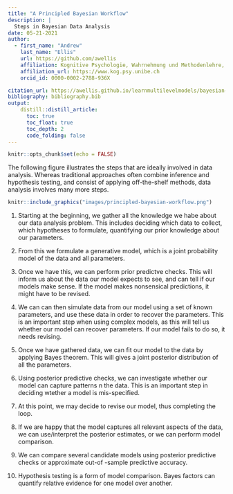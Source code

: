 ```yaml
---
title: "A Principled Bayesian Workflow"
description: | 
  Steps in Bayesian Data Analysis
date: 05-21-2021
author:
  - first_name: "Andrew"
    last_name: "Ellis"
    url: https://github.com/awellis
    affiliation: Kognitive Psychologie, Wahrnehmung und Methodenlehre, Universität Bern 
    affiliation_url: https://www.kog.psy.unibe.ch
    orcid_id: 0000-0002-2788-936X

citation_url: https://awellis.github.io/learnmultilevelmodels/bayesian-workflow.html
bibliography: bibliography.bib
output: 
    distill::distill_article:
      toc: true
      toc_float: true
      toc_depth: 2
      code_folding: false
---
```


```r
knitr::opts_chunk$set(echo = FALSE)
```


The following figure illustrates the steps that are ideally involved in data analysis. Whereas traditional approaches often combine inference and hypothesis testing, and consist of applying off-the-shelf methods, data analysis involves many more steps.





```r
knitr::include_graphics("images/principled-bayesian-workflow.png")
```

1) Starting at the beginning, we gather all the knowledge we habe about our data analysis problem. This includes deciding which data to collect, which hypotheses to formulate, quantifying our prior knowledge about our parameters. 

2) From this we formulate a generative model, which is a joint probability model of the data and all parameters. 

3) Once we have this, we can perform prior predictve checks. This will inform us about the data our model expects to see, and can tell if our models make sense. If the model makes nonsensical predictions, it might have to be revised.

4) We can can then simulate data from our model using a set of known parameters, and use these data in order to recover the parameters. This is an important step when using complex models, as this will tell us whether our model can recover parameters. If our model fails to do so, it needs revising.

5) Once we have gathered data, we can fit our model to the data by applying Bayes theorem. This will gives a joint posterior distribution of all the parameters.

6) Using posterior predictive checks, we can investigate whether our model can capture patterns n the data. This is an important step in deciding wtether a model is mis-specified.

7) At this point, we may decide to revise our model, thus completing the loop.

8) If we are happy that the model captures all relevant aspects of the data, we can use/interpret the posterior estimates, or we can perform model comparison.

9) We can compare several candidate models using posterior predictive checks or approximate out-of -sample predictive accuracy.

10) Hypothesis testing is a form of model comparison. Bayes factors can quantify relative evidence for one model over another.
